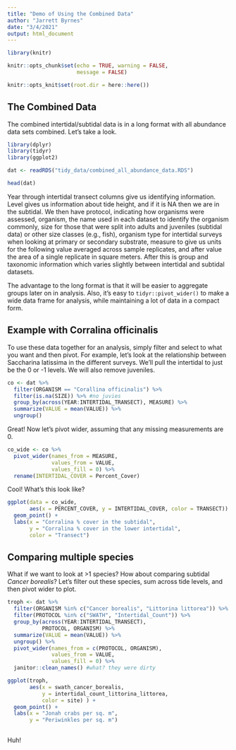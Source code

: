 ```yaml
---
title: "Demo of Using the Combined Data"
author: "Jarrett Byrnes"
date: "3/4/2021"
output: html_document
---
```


```r
library(knitr)

knitr::opts_chunk$set(echo = TRUE, warning = FALSE, 
                      message = FALSE)

knitr::opts_knit$set(root.dir = here::here())
```

## The Combined Data

The combined intertidal/subtidal data is in a long format with all abundance data sets combined. Let's take a look.

```r
library(dplyr)
library(tidyr)
library(ggplot2)

dat <- readRDS("tidy_data/combined_all_abundance_data.RDS")

head(dat)
```

Year through intertidal transect columns give us identifying information. Level gives us information about tide height, and if it is NA then we are in the subtidal. We then have protocol, indicating how organisms were assessed, organism, the name used in each dataset to identify the organism commonly,  size for those that were split into adults and juveniles (subtidal data) or other size classes (e.g., fish), organism type for intertidal surveys when looking at primary or secondary substrate, measure to give us units for the following value averaged across sample replicates, and after value the area of a single replicate in square meters. After this is group and taxonomic information which varies slightly between intertidal and subtidal datasets.

The advantage to the long format is that it will be easier to aggregate groups later on in analysis. Also, it's easy to `tidyr::pivot_wider()` to make a wide data frame for analysis, while maintaining a lot of data in a compact form.

## Example with Corralina officinalis

To use these data together for an analysis, simply filter and select to what you want and then pivot. For example, let's look at the relationship between Saccharina latissima in the different surveys. We'll pull the intertidal to just be the 0 or -1 levels. We will also remove juveniles.

```r
co <- dat %>%
  filter(ORGANISM == "Corallina officinalis") %>%
  filter(is.na(SIZE)) %>% #no juvies
  group_by(across(YEAR:INTERTIDAL_TRANSECT), MEASURE) %>%
  summarize(VALUE = mean(VALUE)) %>%
  ungroup()
```

Great! Now let's pivot wider, assuming that any missing measurements are 0.

```r
co_wide <- co %>%
  pivot_wider(names_from = MEASURE,
              values_from = VALUE, 
              values_fill = 0) %>%
  rename(INTERTIDAL_COVER = Percent_Cover)
```

Cool! What's this look like? 
```r
ggplot(data = co_wide,
       aes(x = PERCENT_COVER, y = INTERTIDAL_COVER, color = TRANSECT)) +
  geom_point() +
  labs(x = "Corralina % cover in the subtidal",
       y = "Corralina % cover in the lower intertidal",
       color = "Transect")
```


## Comparing multiple species

What if we want to look at >1 species? How about comparing subtidal *Cancer borealis*? Let's filter out these species, sum across tide levels, and then pivot wider to plot.


```r
troph <- dat %>%
  filter(ORGANISM %in% c("Cancer borealis", "Littorina littorea")) %>%
  filter(PROTOCOL %in% c("SWATH", "Intertidal_Count")) %>%
  group_by(across(YEAR:INTERTIDAL_TRANSECT),
           PROTOCOL, ORGANISM) %>%
  summarize(VALUE = mean(VALUE)) %>%
  ungroup() %>%
  pivot_wider(names_from = c(PROTOCOL, ORGANISM),
              values_from = VALUE, 
              values_fill = 0) %>%
  janitor::clean_names() #what? they were dirty
```


```r
ggplot(troph,
       aes(x = swath_cancer_borealis,
           y = intertidal_count_littorina_littorea,
           color = site) ) +
  geom_point() +
  labs(x = "Jonah crabs per sq. m",
       y = "Periwinkles per sq. m")
  
```

Huh!